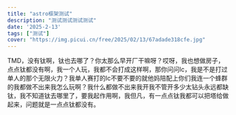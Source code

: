 ```yaml
---
title: "astro框架测试"
description: "测试测试测试测试"
date: '2025-2-13'
tags: ["测试"]
cover: "https://img.picui.cn/free/2025/02/13/67adade318cfe.jpg"
---
```


TMD，没有钛啊，钛也去哪了？你太那么早开厂干嘛呀？哎呀，我也想做房子，点点钛都没有啊，我一个人玩，我都不会打成这样啊，那你问问lc，我是不是打过单人的那个无限火力？我单人赛打的lc不要不要的就他妈陪配上你们我连一个蜂群的我都做不出来我怎么玩啊？我什么都做不出来我开我不管开多少太钻头永远都缺钛，我不知道钛去哪里了，要我起作用啊，我但凡，有一点点钛我都可以把塔给做起来，问题就是一点点钛都没有。